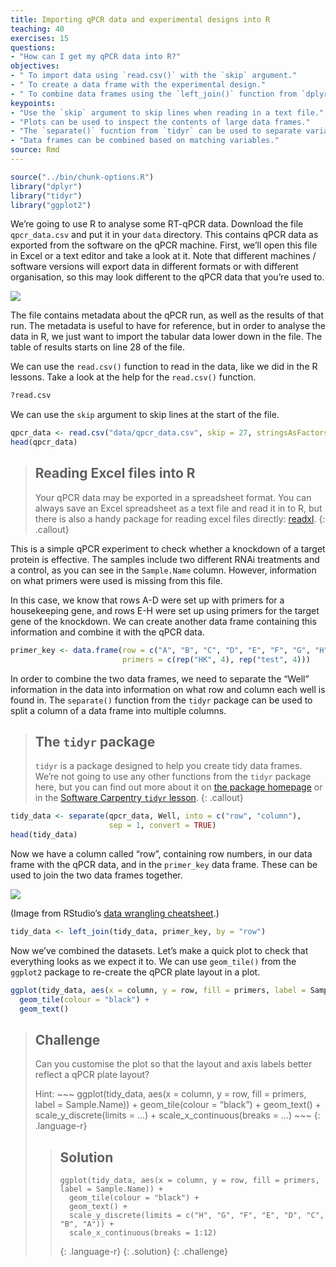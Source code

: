 ```yaml
---
title: Importing qPCR data and experimental designs into R
teaching: 40
exercises: 15
questions:
- "How can I get my qPCR data into R?"
objectives:
- " To import data using `read.csv()` with the `skip` argument."
- " To create a data frame with the experimental design."
- " To combine data frames using the `left_join()` function from `dplyr`."
keypoints:
- "Use the `skip` argument to skip lines when reading in a text file."
- "Plots can be used to inspect the contents of large data frames."
- "The `separate()` fucntion from `tidyr` can be used to separate variables contained in a single column."
- "Data frames can be combined based on matching variables."
source: Rmd
---
```


```r
source("../bin/chunk-options.R")
library("dplyr")
library("tidyr")
library("ggplot2")
```

We're going to use R to analyse some RT-qPCR data. Download the file `qpcr_data.csv` and put it in your `data` directory. This contains qPCR data as exported from the software on the qPCR machine. First, we'll open this file in Excel or a text editor and take a look at it. Note that different machines / software versions will export data in different formats or with different organisation, so this may look different to the qPCR data that you're used to.

![](../fig/qpcr-fig1.png)

The file contains metadata about the qPCR run, as well as the results of that run. The metadata is useful to have for reference, but in order to analyse the data in R, we just want to import the tabular data lower down in the file. The table of results starts on line 28 of the file.

We can use the `read.csv()` function to read in the data, like we did in the R lessons. Take a look at the help for the `read.csv()` function.

```r
?read.csv
```

We can use the `skip` argument to skip lines at the start of the file.

```r
qpcr_data <- read.csv("data/qpcr_data.csv", skip = 27, stringsAsFactors = FALSE)
head(qpcr_data)
```

> ## Reading Excel files into R
> Your qPCR data may be exported in a spreadsheet format. You can always save an 
> Excel spreadsheet as a text file and read it in to R, but there is also a 
> handy package for reading excel files directly: [readxl](https://readxl.tidyverse.org/).
{: .callout}

This is a simple qPCR experiment to check whether a knockdown of a target protein is effective. The samples include two different RNAi treatments and a control, as you can see in the `Sample.Name` column. However, information on what primers were used is missing from this file.

In this case, we know that rows A-D were set up with primers for a housekeeping gene, and rows E-H were set up using primers for the target gene of the knockdown. We can create another data frame containing this information and combine it with the qPCR data.

```r
primer_key <- data.frame(row = c("A", "B", "C", "D", "E", "F", "G", "H"),
                         primers = c(rep("HK", 4), rep("test", 4)))
```

In order to combine the two data frames, we need to separate the "Well" information in the data into information on what row and column each well is found in. The `separate()` function from the `tidyr` package can be used to split a column of a data frame into multiple columns. 

> ## The `tidyr` package
> `tidyr` is a package designed to help you create tidy data frames. We're not 
> going to use any other functions from the `tidyr` package here, but you can find 
> out more about it on [the package homepage](https://tidyr.tidyverse.org/) or in 
> the [Software Carpentry `tidyr` lesson](http://swcarpentry.github.io/r-novice-gapminder/14-tidyr/index.html).
{: .callout}

```r
tidy_data <- separate(qpcr_data, Well, into = c("row", "column"), 
                      sep = 1, convert = TRUE)
head(tidy_data)
```

Now we have a column called "row", containing row numbers, in our data frame with the qPCR data, and in the `primer_key` data frame. These can be used to join the two data frames together.

![](../fig/qpcr-fig2.png)

(Image from RStudio's [data wrangling cheatsheet](https://www.rstudio.com/wp-content/uploads/2015/02/data-wrangling-cheatsheet.pdf).)

```r
tidy_data <- left_join(tidy_data, primer_key, by = "row")
```

Now we've combined the datasets. Let's make a quick plot to check that everything looks as we expect it to. We can use `geom_tile()` from the `ggplot2` package to re-create the qPCR plate layout in a plot.

```r
ggplot(tidy_data, aes(x = column, y = row, fill = primers, label = Sample.Name)) +
  geom_tile(colour = "black") +
  geom_text()

```


> ## Challenge
>
> Can you customise the plot so that the layout and axis labels better reflect a qPCR plate layout?
>
> Hint:
> ~~~
> ggplot(tidy_data, aes(x = column, y = row, fill = primers, label = Sample.Name)) +
>   geom_tile(colour = "black") +
>   geom_text() +
>   scale_y_discrete(limits = ...) +
>   scale_x_continuous(breaks = ...)
> ~~~
> {: .language-r}
>
> > ## Solution
> >
> > ~~~
> > ggplot(tidy_data, aes(x = column, y = row, fill = primers, label = Sample.Name)) +
> >   geom_tile(colour = "black") +
> >   geom_text() +
> >   scale_y_discrete(limits = c("H", "G", "F", "E", "D", "C", "B", "A")) +
> >   scale_x_continuous(breaks = 1:12)
> > ~~~
> > {: .language-r}
> {: .solution}
{: .challenge}

